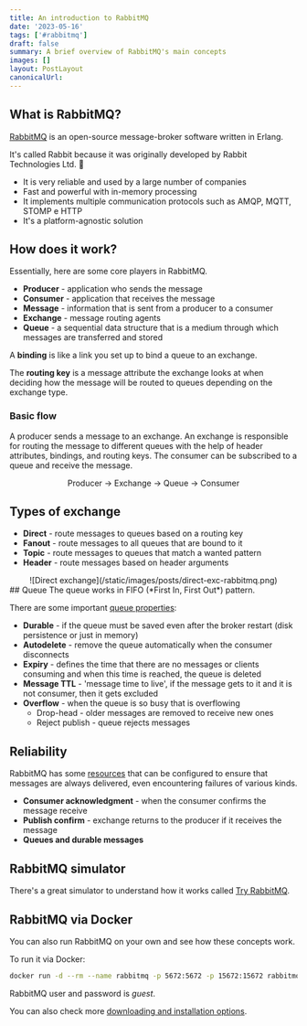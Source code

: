 ```yaml
---
title: An introduction to RabbitMQ
date: '2023-05-16'
tags: ['#rabbitmq']
draft: false
summary: A brief overview of RabbitMQ's main concepts
images: []
layout: PostLayout
canonicalUrl:
---
```


## What is RabbitMQ?

[RabbitMQ](https://www.rabbitmq.com/) is an open-source message-broker software written in Erlang.

It's called Rabbit because it was originally developed by Rabbit Technologies Ltd. 🐇

- It is very reliable and used by a large number of companies
- Fast and powerful with in-memory processing
- It implements multiple communication protocols such as AMQP, MQTT, STOMP e HTTP
- It's a platform-agnostic solution

## How does it work?

Essentially, here are some core players in RabbitMQ.

- **Producer** - application who sends the message
- **Consumer** - application that receives the message
- **Message** - information that is sent from a producer to a consumer
- **Exchange** - message routing agents
- **Queue** - a sequential data structure that is a medium through which messages are transferred and stored

A **binding** is like a link you set up to bind a queue to an exchange.

The **routing key** is a message attribute the exchange looks at when deciding how the message will be routed to queues depending on the exchange type.

### Basic flow

A producer sends a message to an exchange.
An exchange is responsible for routing the message to different queues with the help of header attributes, bindings, and routing keys.
The consumer can be subscribed to a queue and receive the message.

<center>Producer -> Exchange -> Queue -> Consumer</center>

## Types of exchange

- **Direct** - route messages to queues based on a routing key
- **Fanout** - route messages to all queues that are bound to it
- **Topic** - route messages to queues that match a wanted pattern
- **Header** - route messages based on header arguments

<center>![Direct exchange](/static/images/posts/direct-exc-rabbitmq.png)</center>
## Queue The queue works in FIFO (*First In, First Out*) pattern.

There are some important [queue properties](https://www.rabbitmq.com/queues.html#properties):

- **Durable** - if the queue must be saved even after the broker restart (disk persistence or just in memory)
- **Autodelete** - remove the queue automatically when the consumer disconnects
- **Expiry** - defines the time that there are no messages or clients consuming and when this time is reached, the queue is deleted
- **Message TTL** - 'message time to live', if the message gets to it and it is not consumer, then it gets excluded
- **Overflow** - when the queue is so busy that is overflowing
  - Drop-head - older messages are removed to receive new ones
  - Reject publish - queue rejects messages

## Reliability

RabbitMQ has some [resources](https://www.rabbitmq.com/reliability.html) that can be configured to ensure that messages are always delivered, even encountering failures of various kinds.

- **Consumer acknowledgment** - when the consumer confirms the message receive
- **Publish confirm** - exchange returns to the producer if it receives the message
- **Queues and durable messages**

## RabbitMQ simulator

There's a great simulator to understand how it works called [Try RabbitMQ](http://tryrabbitmq.com/).

## RabbitMQ via Docker

You can also run RabbitMQ on your own and see how these concepts work.

To run it via Docker:

```bash
docker run -d --rm --name rabbitmq -p 5672:5672 -p 15672:15672 rabbitmq:3.11-management
```

RabbitMQ user and password is _guest_.

You can also check more [downloading and installation options](https://www.rabbitmq.com/download.html).
